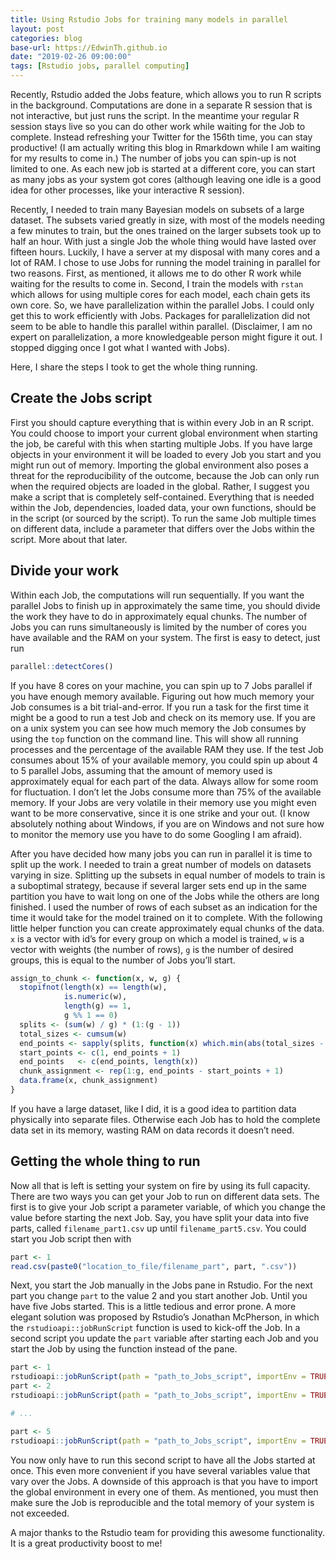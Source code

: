 ```yaml
---
title: Using Rstudio Jobs for training many models in parallel
layout: post
categories: blog
base-url: https://EdwinTh.github.io
date: "2019-02-26 09:00:00"
tags: [Rstudio jobs, parallel computing]
---
```


Recently, Rstudio added the Jobs feature, which allows you to run R scripts in the background. Computations are done in a separate R session that is not interactive, but just runs the script. In the meantime your regular R session stays live so you can do other work while waiting for the Job to complete. Instead refreshing your Twitter for the 156th time, you can stay productive! (I am actually writing this blog in Rmarkdown while I am waiting for my results to come in.) The number of jobs you can spin-up is not limited to one. As each new job is started at a different core, you can start as many jobs as your system got cores (although leaving one idle is a good idea for other processes, like your interactive R session).

Recently, I needed to train many Bayesian models on subsets of a large dataset. The subsets varied greatly in size, with most of the models needing a few minutes to train, but the ones trained on the larger subsets took up to half an hour. With just a single Job the whole thing would have lasted over fifteen hours. Luckily, I have a server at my disposal with many cores and a lot of RAM. I chose to use Jobs for running the model training in parallel for two reasons. First, as mentioned, it allows me to do other R work while waiting for the results to come in. Second, I train the models with `rstan` which allows for using multiple cores for each model, each chain gets its own core. So, we have parallelization within the parallel Jobs. I could only get this to work efficiently with Jobs. Packages for parallelization did not seem to be able to handle this parallel within parallel. (Disclaimer, I am no expert on parallelization, a more knowledgeable person might figure it out. I stopped digging once I got what I wanted with Jobs).

Here, I share the steps I took to get the whole thing running.

## Create the Jobs script

First you should capture everything that is within every Job in an R script. You could choose to import your current global environment when starting the job, be careful with this when starting multiple Jobs. If you have large objects in your environment it will be loaded to every Job you start and you might run out of memory. Importing the global environment also poses a threat for the reproducibility of the outcome, because the Job can only run when the required objects are loaded in the global. Rather, I suggest you make a script that is completely self-contained. Everything that is needed within the Job, dependencies, loaded data, your own functions, should be in the script (or sourced by the script). To run the same Job multiple times on different data, include a parameter that differs over the Jobs within the script. More about that later.

## Divide your work

Within each Job, the computations will run sequentially. If you want the parallel Jobs to finish up in approximately the same time, you should divide the work they have to do in approximately equal chunks. The number of Jobs you can runs simultaneously is limited by the number of cores you have available and the RAM on your system. The first is easy to detect, just run

```r
parallel::detectCores()
```

If you have 8 cores on your machine, you can spin up to 7 Jobs parallel if you have enough memory available. Figuring out how much memory your Job consumes is a bit trial-and-error. If you run a task for the first time it might be a good to run a test Job and check on its memory use. If you are on a unix system you can see how much memory the Job consumes by using the `top` function on the command line. This will show all running processes and the percentage of the available RAM they use. If the test Job consumes about 15% of your available memory, you could spin up about 4 to 5 parallel Jobs, assuming that the amount of memory used is approximately equal for each part of the data. Always allow for some room for fluctuation. I don't let the Jobs consume more than 75% of the available memory. If your Jobs are very volatile in their memory use you might even want to be more conservative, since it is one strike and your out. (I know absolutely nothing about Windows, if you are on Windows and not sure how to monitor the memory use you have to do some Googling I am afraid).

After you have decided how many jobs you can run in parallel it is time to split up the work. I needed to train a great number of models on datasets varying in size. Splitting up the subsets in equal number of models to train is a suboptimal strategy, because if several larger sets end up in the same partition you have to wait long on one of the Jobs while the others are long finished. I used the number of rows of each subset as an indication for the time it would take for the model trained on it to complete. With the following little helper function you can create approximately equal chunks of the data. `x` is a vector with id's for every group on which a model is trained, `w` is a vector with weights (the number of rows), `g` is the number of desired groups, this is equal to the number of Jobs you'll start.

```r
assign_to_chunk <- function(x, w, g) {
  stopifnot(length(x) == length(w),
            is.numeric(w),
            length(g) == 1,
            g %% 1 == 0)
  splits <- (sum(w) / g) * (1:(g - 1))
  total_sizes <- cumsum(w)
  end_points <- sapply(splits, function(x) which.min(abs(total_sizes - x)))
  start_points <- c(1, end_points + 1)
  end_points   <- c(end_points, length(x))
  chunk_assignment <- rep(1:g, end_points - start_points + 1)
  data.frame(x, chunk_assignment)
}
```

If you have a large dataset, like I did, it is a good idea to partition data physically into separate files. Otherwise each Job has to hold the complete data set in its memory, wasting RAM on data records it doesn't need. 

## Getting the whole thing to run

Now all that is left is setting your system on fire by using its full capacity. There are two ways you can get your Job to run on different data sets. The first is to give your Job script a parameter variable, of which you change the value before starting the next Job. Say, you have split your data into five parts, called `filename_part1.csv` up until `filename_part5.csv`. You could start you Job script then with

```r
part <- 1
read.csv(paste0("location_to_file/filename_part", part, ".csv"))
```

Next, you start the Job manually in the Jobs pane in Rstudio. For the next part you change `part` to the value 2 and you start another Job. Until you have five Jobs started. This is a little tedious and error prone. A more elegant solution was proposed by Rstudio's Jonathan McPherson, in which the `rstudioapi::jobRunScript` function is used to kick-off the Job. In a second script you update the `part` variable after starting each Job and you start the Job by using the function instead of the pane.

```r
part <- 1 
rstudioapi::jobRunScript(path = "path_to_Jobs_script", importEnv = TRUE)
part <- 2
rstudioapi::jobRunScript(path = "path_to_Jobs_script", importEnv = TRUE)

# ...

part <- 5
rstudioapi::jobRunScript(path = "path_to_Jobs_script", importEnv = TRUE)
```

You now only have to run this second script to have all the Jobs started at once. This even more convenient if you have several variables value that vary over the Jobs. A downside of this approach is that you have to import the global environment in every one of them. As mentioned, you must then make sure the Job is reproducible and the total memory of your system is not exceeded.

A major thanks to the Rstudio team for providing this awesome functionality. It is a great productivity boost to me!
